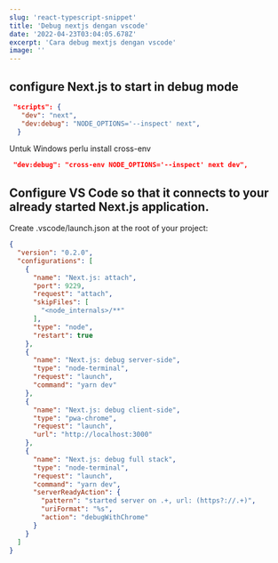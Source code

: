 ```yaml
---
slug: 'react-typescript-snippet'
title: 'Debug nextjs dengan vscode'
date: '2022-04-23T03:04:05.678Z'
excerpt: 'Cara debug mextjs dengan vscode'
image: ''
---
```


## configure Next.js to start in debug mode

```json
 "scripts": {
   "dev": "next",
   "dev:debug": "NODE_OPTIONS='--inspect' next",
  }
```

Untuk Windows perlu install cross-env

```json
 "dev:debug": "cross-env NODE_OPTIONS='--inspect' next dev",
```

## Configure VS Code so that it connects to your already started Next.js application. 

Create .vscode/launch.json at the root of your project:

```json
{
  "version": "0.2.0",
  "configurations": [
    {
      "name": "Next.js: attach",
      "port": 9229,
      "request": "attach",
      "skipFiles": [
        "<node_internals>/**"
      ],
      "type": "node",
      "restart": true
    },
    {
      "name": "Next.js: debug server-side",
      "type": "node-terminal",
      "request": "launch",
      "command": "yarn dev"
    },
    {
      "name": "Next.js: debug client-side",
      "type": "pwa-chrome",
      "request": "launch",
      "url": "http://localhost:3000"
    },
    {
      "name": "Next.js: debug full stack",
      "type": "node-terminal",
      "request": "launch",
      "command": "yarn dev",
      "serverReadyAction": {
        "pattern": "started server on .+, url: (https?://.+)",
        "uriFormat": "%s",
        "action": "debugWithChrome"
      }
    }
  ]
}
```